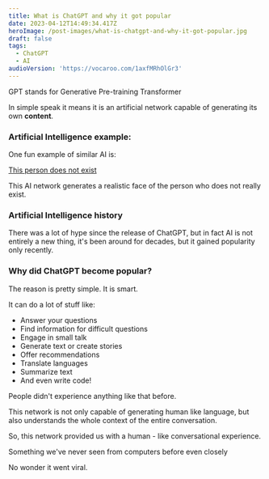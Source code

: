 ```yaml
---
title: What is ChatGPT and why it got popular
date: 2023-04-12T14:49:34.417Z
heroImage: /post-images/what-is-chatgpt-and-why-it-got-popular.jpg
draft: false
tags:
  - ChatGPT
  - AI
audioVersion: 'https://vocaroo.com/1axfMRhOlGr3'
---
```


GPT stands for Generative Pre-training Transformer

In simple speak it means it is an artificial network capable of generating its own **content**.

### Artificial Intelligence example:

One fun example of similar AI is:

[This person does not exist](https://this-person-does-not-exist.com/en)

This AI network generates a realistic face of the person who does not really exist.

### Artificial Intelligence history

There was a lot of hype since the release of ChatGPT, but in fact AI is not entirely a new thing, it's been around for decades, but it gained popularity only recently.

### Why did ChatGPT become popular?

The reason is pretty simple. It is smart.

It can do a lot of stuff like:

* Answer your questions
* Find information for difficult questions
* Engage in small talk
* Generate text or create stories
* Offer recommendations
* Translate languages
* Summarize text
* And even write code!

People didn't experience anything like that before.

This network is not only capable of generating human like language, but also understands the whole context of the entire conversation.

So, this network provided us with a human - like conversational experience.

Something we've never seen from computers before even closely

No wonder it went viral.
